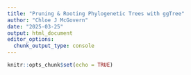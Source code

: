 ```yaml
---
title: "Pruning & Rooting Phylogenetic Trees with ggTree"
author: "Chloe J McGovern"
date: "2025-03-25"
output: html_document
editor_options: 
  chunk_output_type: console
---
```


```r
knitr::opts_chunk$set(echo = TRUE)
```

